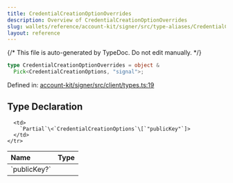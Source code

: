 ```yaml
---
title: CredentialCreationOptionOverrides
description: Overview of CredentialCreationOptionOverrides
slug: wallets/reference/account-kit/signer/src/type-aliases/CredentialCreationOptionOverrides
layout: reference
---
```


{/* This file is auto-generated by TypeDoc. Do not edit manually. */}

```ts
type CredentialCreationOptionOverrides = object &
  Pick<CredentialCreationOptions, "signal">;
```

Defined in: [account-kit/signer/src/client/types.ts:19](https://github.com/alchemyplatform/aa-sdk/blob/9df5be8c23af4e472bcb503c17766b16da0ad87d/account-kit/signer/src/client/types.ts#L19)

## Type Declaration

<table>
  <thead>
    <tr>
      <th align="left">Name</th>
      <th align="left">Type</th>
    </tr>
  </thead>

  <tbody>
    <tr>
      <td>
        `publicKey?`
      </td>

      <td>
        `Partial`\<`CredentialCreationOptions`\[`"publicKey"`]>
      </td>
    </tr>

  </tbody>
</table>
